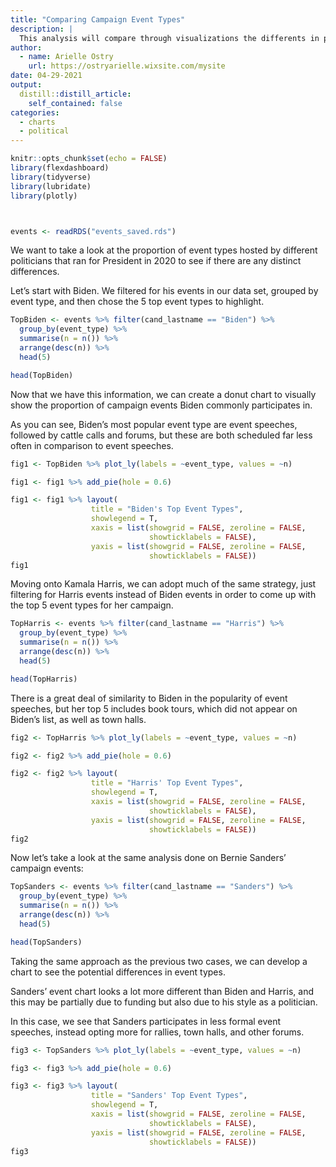 ```yaml
---
title: "Comparing Campaign Event Types"
description: |
  This analysis will compare through visualizations the differents in preffered campaign event type between Biden, Harris & Sanders
author:
  - name: Arielle Ostry
    url: https://ostryarielle.wixsite.com/mysite
date: 04-29-2021
output:
  distill::distill_article:
    self_contained: false
categories:
  - charts
  - political
---
```



```r
knitr::opts_chunk$set(echo = FALSE)
library(flexdashboard)
library(tidyverse)
library(lubridate)
library(plotly)



events <- readRDS("events_saved.rds")
```

We want to take a look at the proportion of event types hosted by different politicians that ran for President in 2020 to see if there are any distinct differences. 

Let's start with Biden. We filtered for his events in our data set, grouped by event type, and then chose the 5 top event types to highlight.

```r
TopBiden <- events %>% filter(cand_lastname == "Biden") %>% 
  group_by(event_type) %>% 
  summarise(n = n()) %>% 
  arrange(desc(n)) %>% 
  head(5)

head(TopBiden)
```

Now that we have this information, we can create a donut chart to visually show the proportion of campaign events Biden commonly participates in.

As you can see, Biden's most popular event type are event speeches, followed by cattle calls and forums, but these are both scheduled far less often in comparison to event speeches. 

```r
fig1 <- TopBiden %>% plot_ly(labels = ~event_type, values = ~n)

fig1 <- fig1 %>% add_pie(hole = 0.6)

fig1 <- fig1 %>% layout(
                  title = "Biden's Top Event Types",  
                  showlegend = T,
                  xaxis = list(showgrid = FALSE, zeroline = FALSE, 
                               showticklabels = FALSE),
                  yaxis = list(showgrid = FALSE, zeroline = FALSE, 
                               showticklabels = FALSE))
fig1

```

Moving onto Kamala Harris, we can adopt much of the same strategy, just filtering for Harris events instead of Biden events in order to come up with the top 5 event types for her campaign.

```r
TopHarris <- events %>% filter(cand_lastname == "Harris") %>% 
  group_by(event_type) %>% 
  summarise(n = n()) %>% 
  arrange(desc(n)) %>% 
  head(5)

head(TopHarris)
```

There is a great deal of similarity to Biden in the popularity of event speeches, but her top 5 includes book tours, which did not appear on Biden's list, as well as town halls. 

```r
fig2 <- TopHarris %>% plot_ly(labels = ~event_type, values = ~n)

fig2 <- fig2 %>% add_pie(hole = 0.6)

fig2 <- fig2 %>% layout(
                  title = "Harris' Top Event Types",  
                  showlegend = T,
                  xaxis = list(showgrid = FALSE, zeroline = FALSE, 
                               showticklabels = FALSE),
                  yaxis = list(showgrid = FALSE, zeroline = FALSE, 
                               showticklabels = FALSE))
fig2
```

Now let's take a look at the same analysis done on Bernie Sanders' campaign events:

```r
TopSanders <- events %>% filter(cand_lastname == "Sanders") %>% 
  group_by(event_type) %>% 
  summarise(n = n()) %>% 
  arrange(desc(n)) %>% 
  head(5)

head(TopSanders)
```

Taking the same approach as the previous two cases, we can develop a chart to see the potential differences in event types. 

Sanders' event chart looks a lot more different than Biden and Harris, and this may be partially due to funding but also due to his style as a politician. 

In this case, we see that Sanders participates in less formal event speeches, instead opting more for rallies, town halls, and other forums. 

```r
fig3 <- TopSanders %>% plot_ly(labels = ~event_type, values = ~n)

fig3 <- fig3 %>% add_pie(hole = 0.6)

fig3 <- fig3 %>% layout(
                  title = "Sanders' Top Event Types",  
                  showlegend = T,
                  xaxis = list(showgrid = FALSE, zeroline = FALSE, 
                               showticklabels = FALSE),
                  yaxis = list(showgrid = FALSE, zeroline = FALSE, 
                               showticklabels = FALSE))
fig3

```
